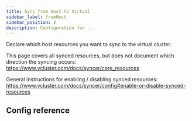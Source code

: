 ```yaml
---
title: Sync from Host to Virtual
sidebar_label: fromHost
sidebar_position: 2
description: Configuration for ...
---
```




Declare which host resources you want to sync to the virtual cluster.

This page covers all synced resources, but does not document which direction the syncing occurs:
https://www.vcluster.com/docs/syncer/core_resources

General instructions for enabling / disabling synced resources:
https://www.vcluster.com/docs/syncer/config#enable-or-disable-synced-resources

## Config reference

<SyncFromHost/>